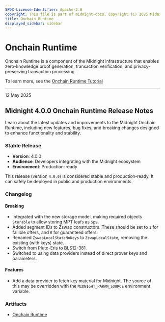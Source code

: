 ```yaml
---
SPDX-License-Identifier: Apache-2.0
copyright: This file is part of midnight-docs. Copyright (C) 2025 Midnight Foundation. Licensed under the Apache License, Version 2.0 (the "License"); You may not use this file except in compliance with the License. You may obtain a copy of the License at http://www.apache.org/licenses/LICENSE-2.0 Unless required by applicable law or agreed to in writing, software distributed under the License is distributed on an "AS IS" BASIS, WITHOUT WARRANTIES OR CONDITIONS OF ANY KIND, either express or implied. See the License for the specific language governing permissions and limitations under the License.
title: Onchain Runtime
displayed_sidebar: sidebar
---
```


# Onchain Runtime

Onchain Runtime is a component of the Midnight infrastructure that enables zero-knowledge proof generation, transaction verification, and privacy-preserving transaction processing.

To learn more, see the [Onchain Runtime Tutorial](../../develop/tutorial/using/proof-server)

---

<div 
  style={{
    marginTop: '0',
    fontSize: '1rem',
    fontWeight: 'normal',
    marginBottom: '0.5rem'
  }}
>
  12 May 2025
</div>

## Midnight 4.0.0 Onchain Runtime Release Notes

Learn about the latest updates and improvements to the Midnight Onchain Runtime, including new features, bug fixes, and breaking changes designed to enhance functionality and stability.

### Stable Release

* **Version**: 4.0.0
* **Audience**: Developers integrating with the Midnight ecosystem
* **Environment**: Production-ready

This release (version `4.0.0`) is considered stable and production-ready. It can safely be deployed in public and production environments.

### Changelog

#### Breaking

- Integrated with the new storage model, making required objects `Storable` to allow storing MPT leafs as `Sp`s.
- Added segment IDs to Zswap constructors. These should be set to `1` for fallible offers, and `0` for guaranteed offers.
- Renamed `ZswapLocalStateNoKeys` to `ZswapLocalState`, removing the existing (with keys) state.
- Switch from Pluto-Eris to BLS12-381.
- Switched to using data providers instead of direct prover keys and parameters.

#### Features

- Add a data provider to fetch key material for Midnight. The source of this may be overridden with the `MIDNIGHT_PARAM_SOURCE` environment variable.

### Artifacts

- [Onchain Runtime](https://www.npmjs.com/package/@midnight-ntwrk/onchain-runtime)
